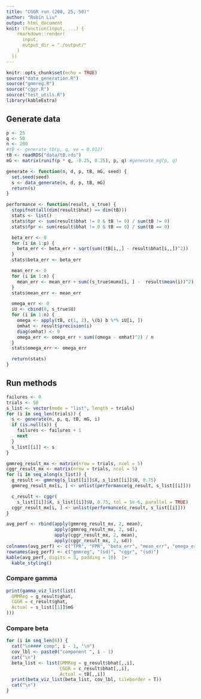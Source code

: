 ```yaml
---
title: "CGGR run (200, 25, 50)"
author: "Robin Liu"
output: html_document
knit: (function(input, ...) {
    rmarkdown::render(
      input,
      output_dir = "./output/"
    )
  })
---
```


```r
knitr::opts_chunk$set(echo = TRUE)
source("data_generation.R")
source("gmmreg.R")
source("cggr.R")
source("test_utils.R")
library(kableExtra)
```

## Generate data
```r
p <- 25
q <- 50
n <- 200
#tB <- generate_tb(p, q, ve = 0.012)
tB <- readRDS("data/tB.rds")
mG <- matrix(runif(p * q, -0.25, 0.25), p, q) #generate_mg(p, q)

generate <- function(n, d, p, tB, mG, seed) {
  set.seed(seed)
  s <- data_generate(n, d, p, tB, mG)
  return(s)
}
```

```r
performance <- function(result, s_true) {
  stopifnot(all(dim(result$bhat) == dim(tB)))
  stats <- list()
  stats$tpr <- sum(result$bhat != 0 & tB != 0) / sum(tB != 0)
  stats$fpr <- sum(result$bhat != 0 & tB == 0) / sum(tB == 0)

  beta_err <- 0
  for (i in 1:p) {
    beta_err <- beta_err + sqrt(sum((tB[i,,] - result$bhat[i,,])^2))
  }
  stats$beta_err <- beta_err

  mean_err <- 0
  for (i in 1:n) {
    mean_err <- mean_err + sum((s_true$mumx[i, ] -  result$mean(i))^2) / n
  }
  stats$mean_err <- mean_err

  omega_err <- 0
  iU <- cbind(0, s_true$U)
  for (i in 1:n) {
    omega <- apply(tB, c(1, 2), \(b) b %*% iU[i, ])
    omhat <- result$precision(i)
    diag(omhat) <- 0
    omega_err <- omega_err + sum((omega - omhat)^2) / n
  }
  stats$omega_err <- omega_err

  return(stats)
}
```

## Run methods
```r
failures <- 0
trials <- 50
s_list <- vector(mode = "list", length = trials)
for (i in seq_len(trials)) {
  s <- generate(n, p, q, tB, mG, i)
  if (is.null(s)) {
    failures <- failures + 1
    next
  }
  s_list[[i]] <- s
}
```

```r
gmmreg_result_mx <- matrix(nrow = trials, ncol = 5)
cggr_result_mx <- matrix(nrow = trials, ncol = 5)
for (i in seq_along(s_list)) {
  g_result <- gmmreg(s_list[[i]]$X, s_list[[i]]$U, 0.75)
  gmmreg_result_mx[i, ] <- unlist(performance(g_result, s_list[[i]]))

  c_result <- cggr(
    s_list[[i]]$X, s_list[[i]]$U, 0.75, tol = 1e-6, parallel = TRUE)
  cggr_result_mx[i, ] <- unlist(performance(c_result, s_list[[i]]))
}
```

```r
avg_perf <- rbind(apply(gmmreg_result_mx, 2, mean),
                  apply(gmmreg_result_mx, 2, sd),
                  apply(cggr_result_mx, 2, mean),
                  apply(cggr_result_mx, 2, sd))
colnames(avg_perf) <- c("TPR", "FPR", "beta_err", "mean_err", "omega_err")
rownames(avg_perf) <- c("gmmreg", "(sd)", "cggr", "(sd)")
kable(avg_perf, digits = 3, padding = 10)  |>
  kable_styling()
```

### Compare gamma
```r
print(gamma_viz_list(list(
  GMMReg = g_result$ghat,
  CGGR = c_result$ghat,
  Actual = s_list[[1]]$mG
)))
```

### Compare beta {.tabset}
```r
for (i in seq_len(6)) {
  cat("\n#### comp", i - 1, "\n")
  cov_lbl <- paste0("component ", i - 1)
  cat("\n")
  beta_list <- list(GMMReg = g_result$bhat[,,i],
                    CGGR = c_result$bhat[,,i],
                    Actual = tB[,,i])
  print(beta_viz_list(beta_list, cov_lbl, tileborder = T))
  cat("\n")
}
```
